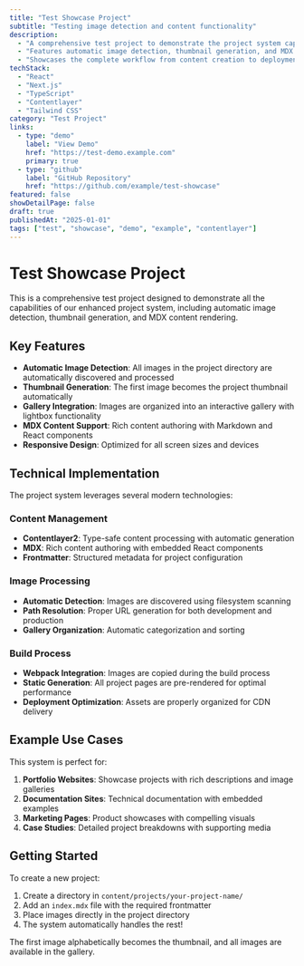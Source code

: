 ```yaml
---
title: "Test Showcase Project"
subtitle: "Testing image detection and content functionality"
description:
  - "A comprehensive test project to demonstrate the project system capabilities"
  - "Features automatic image detection, thumbnail generation, and MDX content rendering"
  - "Showcases the complete workflow from content creation to deployment"
techStack:
  - "React"
  - "Next.js" 
  - "TypeScript"
  - "Contentlayer"
  - "Tailwind CSS"
category: "Test Project"
links:
  - type: "demo"
    label: "View Demo"
    href: "https://test-demo.example.com"
    primary: true
  - type: "github"
    label: "GitHub Repository"
    href: "https://github.com/example/test-showcase"
featured: false
showDetailPage: false
draft: true
publishedAt: "2025-01-01"
tags: ["test", "showcase", "demo", "example", "contentlayer"]
---
```


# Test Showcase Project

This is a comprehensive test project designed to demonstrate all the capabilities of our enhanced project system, including automatic image detection, thumbnail generation, and MDX content rendering.

## Key Features

- **Automatic Image Detection**: All images in the project directory are automatically discovered and processed
- **Thumbnail Generation**: The first image becomes the project thumbnail automatically
- **Gallery Integration**: Images are organized into an interactive gallery with lightbox functionality
- **MDX Content Support**: Rich content authoring with Markdown and React components
- **Responsive Design**: Optimized for all screen sizes and devices

## Technical Implementation

The project system leverages several modern technologies:

### Content Management
- **Contentlayer2**: Type-safe content processing with automatic generation
- **MDX**: Rich content authoring with embedded React components
- **Frontmatter**: Structured metadata for project configuration

### Image Processing
- **Automatic Detection**: Images are discovered using filesystem scanning
- **Path Resolution**: Proper URL generation for both development and production
- **Gallery Organization**: Automatic categorization and sorting

### Build Process
- **Webpack Integration**: Images are copied during the build process
- **Static Generation**: All project pages are pre-rendered for optimal performance
- **Deployment Optimization**: Assets are properly organized for CDN delivery

## Example Use Cases

This system is perfect for:

1. **Portfolio Websites**: Showcase projects with rich descriptions and image galleries
2. **Documentation Sites**: Technical documentation with embedded examples
3. **Marketing Pages**: Product showcases with compelling visuals
4. **Case Studies**: Detailed project breakdowns with supporting media

## Getting Started

To create a new project:

1. Create a directory in `content/projects/your-project-name/`
2. Add an `index.mdx` file with the required frontmatter
3. Place images directly in the project directory
4. The system automatically handles the rest!

The first image alphabetically becomes the thumbnail, and all images are available in the gallery.